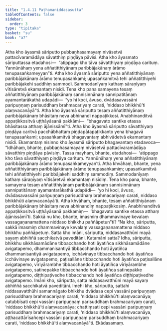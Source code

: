 ```yaml
---
title: "1.4.11 Paṭhamaniddasasutta"
tableOfContents: false
sidebar:
  order: 3
type: "tipitaka"
basket: "su"
book: "a7"
---
```



<DynamicBreadcrumb />

<Division number="42" book="a7" bookNo="16" page="424">

<Paragraph number="209" book="a7">
Atha kho āyasmā sāriputto pubbaṇhasamayaṃ nivāsetvā pattacīvaramādāya sāvatthiṃ piṇḍāya pāvisi. Atha kho āyasmato sāriputtassa etadahosi—  “atippago kho tāva sāvatthiyaṃ piṇḍāya carituṃ. Yannūnāhaṃ yena aññatitthiyānaṃ paribbājakānaṃ ārāmo tenupasaṅkameyyan”ti. Atha kho āyasmā sāriputto yena aññatitthiyānaṃ paribbājakānaṃ ārāmo tenupasaṅkami; upasaṅkamitvā tehi aññatitthiyehi paribbājakehi saddhiṃ sammodi. Sammodanīyaṃ kathaṃ sāraṇīyaṃ vītisāretvā ekamantaṃ nisīdi. Tena kho pana samayena tesaṃ aññatitthiyānaṃ paribbājakānaṃ sannisinnānaṃ sannipatitānaṃ ayamantarākathā udapādi—  “yo hi koci, āvuso, dvādasavassāni paripuṇṇaṃ parisuddhaṃ brahmacariyaṃ carati, ‘niddaso bhikkhū’ti alaṃvacanāyā”ti.
</Paragraph>

<Paragraph number="210" book="a7">
Atha kho āyasmā sāriputto tesaṃ aññatitthiyānaṃ paribbājakānaṃ bhāsitaṃ neva abhinandi nappaṭikkosi. Anabhinanditvā appaṭikkositvā uṭṭhāyāsanā pakkāmi—  “bhagavato santike etassa bhāsitassa atthaṃ ājānissāmī”ti. Atha kho āyasmā sāriputto sāvatthiyaṃ piṇḍāya caritvā pacchābhattaṃ piṇḍapātapaṭikkanto yena bhagavā tenupasaṅkami; upasaṅkamitvā bhagavantaṃ abhivādetvā ekamantaṃ nisīdi. Ekamantaṃ nisinno kho āyasmā sāriputto bhagavantaṃ etadavoca—
</Paragraph>

<Paragraph number="211" book="a7">
“Idhāhaṃ, bhante, pubbaṇhasamayaṃ nivāsetvā pattacīvaramādāya sāvatthiṃ piṇḍāya pāvisiṃ. Tassa mayhaṃ, bhante, etadahosi—  ‘atippago kho tāva sāvatthiyaṃ piṇḍāya carituṃ. Yannūnāhaṃ yena aññatitthiyānaṃ paribbājakānaṃ ārāmo tenupasaṅkameyyan’ti. Atha khvāhaṃ, bhante, yena aññatitthiyānaṃ paribbājakānaṃ ārāmo tenupasaṅkamiṃ; upasaṅkamitvā tehi aññatitthiyehi paribbājakehi saddhiṃ sammodiṃ. Sammodanīyaṃ kathaṃ sāraṇīyaṃ vītisāretvā ekamantaṃ nisīdiṃ. Tena kho pana, bhante, samayena tesaṃ aññatitthiyānaṃ paribbājakānaṃ sannisinnānaṃ sannipatitānaṃ ayamantarākathā udapādi—  ‘yo hi koci, āvuso, dvādasavassāni paripuṇṇaṃ parisuddhaṃ brahmacariyaṃ carati, niddaso bhikkhūti alaṃvacanāyā’ti. Atha khvāhaṃ, bhante, tesaṃ aññatitthiyānaṃ paribbājakānaṃ bhāsitaṃ neva abhinandiṃ nappaṭikkosiṃ. Anabhinanditvā appaṭikkositvā uṭṭhāyāsanā pakkamiṃ—  ‘bhagavato santike etassa atthaṃ ājānissāmī’ti. Sakkā nu kho, bhante, imasmiṃ dhammavinaye kevalaṃ vassagaṇanamattena niddaso bhikkhu paññāpetun”ti?
</Paragraph>

<Paragraph number="212" book="a7">
“Na kho, sāriputta, sakkā imasmiṃ dhammavinaye kevalaṃ vassagaṇanamattena niddaso bhikkhu paññāpetuṃ. Satta kho imāni, sāriputta, niddasavatthūni mayā sayaṃ abhiññā sacchikatvā paveditāni.
</Paragraph>

<Paragraph number="213" book="a7">
Katamāni satta? Idha, sāriputta, bhikkhu sikkhāsamādāne tibbacchando hoti āyatiñca sikkhāsamādāne avigatapemo, dhammanisantiyā tibbacchando hoti āyatiñca dhammanisantiyā avigatapemo, icchāvinaye tibbacchando hoti āyatiñca icchāvinaye avigatapemo, paṭisallāne tibbacchando hoti āyatiñca paṭisallāne avigatapemo, vīriyārambhe tibbacchando hoti āyatiñca vīriyārambhe avigatapemo, satinepakke tibbacchando hoti āyatiñca satinepakke avigatapemo, diṭṭhipaṭivedhe tibbacchando hoti āyatiñca diṭṭhipaṭivedhe avigatapemo. Imāni kho, sāriputta, satta niddasavatthūni mayā sayaṃ abhiññā sacchikatvā paveditāni. Imehi kho, sāriputta, sattahi niddasavatthūhi samannāgato bhikkhu dvādasa cepi vassāni paripuṇṇaṃ parisuddhaṃ brahmacariyaṃ carati, ‘niddaso bhikkhū’ti alaṃvacanāya; catubbīsati cepi vassāni paripuṇṇaṃ parisuddhaṃ brahmacariyaṃ carati, ‘niddaso bhikkhū’ti alaṃvacanāya; chattiṃsati cepi vassāni paripuṇṇaṃ parisuddhaṃ brahmacariyaṃ carati, ‘niddaso bhikkhū’ti alaṃvacanāya, aṭṭhacattārīsañcepi vassāni paripuṇṇaṃ parisuddhaṃ brahmacariyaṃ carati, ‘niddaso bhikkhū’ti alaṃvacanāyā”ti.

</Paragraph>
</Division>

<Paragraph number="214" type="center" book="a7">
Ekādasamaṃ.
</Paragraph>